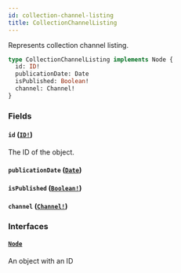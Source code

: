 ```yaml
---
id: collection-channel-listing
title: CollectionChannelListing
---
```


Represents collection channel listing.

```graphql
type CollectionChannelListing implements Node {
  id: ID!
  publicationDate: Date
  isPublished: Boolean!
  channel: Channel!
}
```

### Fields

#### `id` ([`ID!`](../../../developer/api-reference/scalars/id))

The ID of the object.

#### `publicationDate` ([`Date`](../../../developer/api-reference/scalars/date))

#### `isPublished` ([`Boolean!`](../../../developer/api-reference/scalars/boolean))

#### `channel` ([`Channel!`](../../../developer/api-reference/objects/channel))

### Interfaces

#### [`Node`](../../../developer/api-reference/interfaces/node)

An object with an ID
